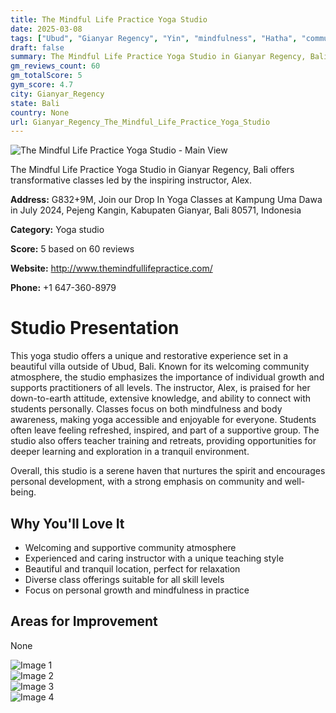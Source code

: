 ```yaml
---
title: The Mindful Life Practice Yoga Studio
date: 2025-03-08
tags: ["Ubud", "Gianyar Regency", "Yin", "mindfulness", "Hatha", "community", "tranquility", "Gianyar Regency"]  
draft: false
summary: The Mindful Life Practice Yoga Studio in Gianyar Regency, Bali offers transformative classes led by the inspiring instructor, Alex.
gm_reviews_count: 60
gm_totalScore: 5
gym_score: 4.7
city: Gianyar_Regency
state: Bali
country: None
url: Gianyar_Regency_The_Mindful_Life_Practice_Yoga_Studio
---
```


<div className="aspect-[16/9] relative my-8">
  <img 
    src="https://lh5.googleusercontent.com/p/AF1QipOUZy3zYJNTJ5tRQ__3XLFUwl6q8Ygs1f5UKJ9Q=w1920-h1080-k-no"
    alt="The Mindful Life Practice Yoga Studio - Main View"
    className="object-cover absolute inset-0 w-full h-full rounded-lg"
  />
</div>

The Mindful Life Practice Yoga Studio in Gianyar Regency, Bali offers transformative classes led by the inspiring instructor, Alex.

**Address:** G832+9M, Join our Drop In Yoga Classes at Kampung Uma Dawa in July 2024, Pejeng Kangin, Kabupaten Gianyar, Bali 80571, Indonesia

**Category:** Yoga studio

**Score:** 5 based on 60 reviews

**Website:** http://www.themindfullifepractice.com/

**Phone:** +1 647-360-8979

# Studio Presentation

This yoga studio offers a unique and restorative experience set in a beautiful villa outside of Ubud, Bali. Known for its welcoming community atmosphere, the studio emphasizes the importance of individual growth and supports practitioners of all levels. The instructor, Alex, is praised for her down-to-earth attitude, extensive knowledge, and ability to connect with students personally. Classes focus on both mindfulness and body awareness, making yoga accessible and enjoyable for everyone. Students often leave feeling refreshed, inspired, and part of a supportive group. The studio also offers teacher training and retreats, providing opportunities for deeper learning and exploration in a tranquil environment.

Overall, this studio is a serene haven that nurtures the spirit and encourages personal development, with a strong emphasis on community and well-being.

## Why You'll Love It

- Welcoming and supportive community atmosphere
- Experienced and caring instructor with a unique teaching style
- Beautiful and tranquil location, perfect for relaxation
- Diverse class offerings suitable for all skill levels
- Focus on personal growth and mindfulness in practice

## Areas for Improvement

None

<div className="grid grid-cols-1 xl:grid-cols-2 gap-4 my-8">
<div className="aspect-[4/3] relative"><img src="https://lh3.googleusercontent.com/p/AF1QipO1bXhseeQZVhL8zI-BGfsQXDiW5NXI1kJs__Wu=w1920-h1080-k-no" alt="Image 1" className="object-cover absolute inset-0 w-full h-full rounded-lg" /></div>
<div className="aspect-[4/3] relative"><img src="https://lh5.googleusercontent.com/p/AF1QipOeiHDB3_OlZwN9IDgVtZ-kGaI3vmvS3Mdeo2FQ=w1920-h1080-k-no" alt="Image 2" className="object-cover absolute inset-0 w-full h-full rounded-lg" /></div>
<div className="aspect-[4/3] relative"><img src="https://lh5.googleusercontent.com/p/AF1QipOlxKqbHtXwZlV_vFw4qgSikM9PBmQ6R1VRJiwr=w1920-h1080-k-no" alt="Image 3" className="object-cover absolute inset-0 w-full h-full rounded-lg" /></div>
<div className="aspect-[4/3] relative"><img src="https://lh5.googleusercontent.com/p/AF1QipPhUhocyFqHwp3pBkmcmkO6qT9DoMtMCExidF5V=w1920-h1080-k-no" alt="Image 4" className="object-cover absolute inset-0 w-full h-full rounded-lg" /></div>
</div>